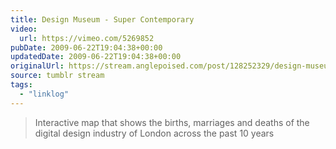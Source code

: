 ```yaml
---
title: Design Museum - Super Contemporary
video:
  url: https://vimeo.com/5269852
pubDate: 2009-06-22T19:04:38+00:00
updatedDate: 2009-06-22T19:04:38+00:00
originalUrl: https://stream.anglepoised.com/post/128252329/design-museum-super-contemporary-interactive
source: tumblr stream
tags:
  - "linklog"
---
```


> Interactive map that shows the births, marriages and deaths of the digital design industry of London across the past 10 years
